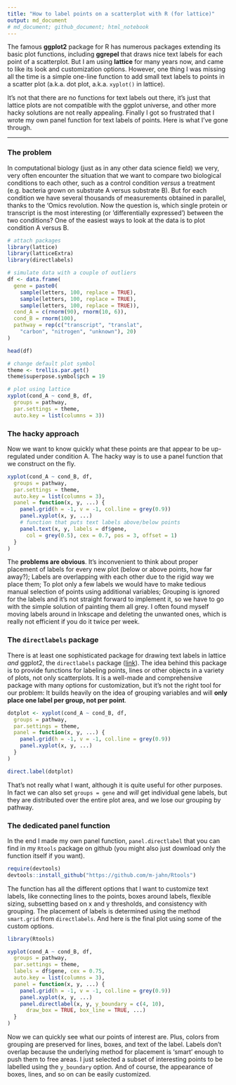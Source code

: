 ```yaml
---
title: "How to label points on a scatterplot with R (for lattice)"
output: md_document
# md_document; github_document; html_notebook
---
```


The famous **ggplot2** package for R has numerous packages extending its basic plot
functions, including **ggrepel** that draws nice text labels for each point of a 
scatterplot. But I am using **lattice** for many years now, and came to like its
look and customization options. However, one thing I was missing all 
the time is a simple one-line function to add small text labels to points in a scatter plot 
(a.k.a. dot plot, a.k.a. `xyplot()` in lattice). 

It's not that there are no functions for text labels out there, it's just that 
lattice plots are not compatible with the ggplot universe, and other more hacky
solutions are not really appealing. Finally I got so frustrated that I wrote my
own panel function for text labels of points. Here is what I've gone through.

----------

### The problem

In computational biology (just as in any other data science field) we very, very often 
encounter the situation that we want to compare two biological conditions to each other, such as
a control condition *versus* a treatment (e.g. bacteria grown on substrate A versus substrate B).
But for each condition we have several thousands of measurements obtained in parallel, thanks
to the 'Omics revolution. Now the question is, which single protein or transcript is
the most interesting (or 'differentially expressed') between the two conditions?
One of the easiest ways to look at the data is to plot condition A versus B.

```r
# attach packages
library(lattice)
library(latticeExtra)
library(directlabels)

# simulate data with a couple of outliers
df <- data.frame(
  gene = paste0(
    sample(letters, 100, replace = TRUE),
    sample(letters, 100, replace = TRUE),
    sample(letters, 100, replace = TRUE)),
  cond_A = c(rnorm(90), rnorm(10, 6)),
  cond_B = rnorm(100),
  pathway = rep(c("transcript", "translat", 
    "carbon", "nitrogen", "unknown"), 20)
)

head(df)

# change default plot symbol
theme <- trellis.par.get()
theme$superpose.symbol$pch = 19

# plot using lattice
xyplot(cond_A ~ cond_B, df,
  groups = pathway, 
  par.settings = theme,
  auto.key = list(columns = 3))
```

### The hacky approach

Now we want to know quickly what these points are that appear to be up-regulated
under condition A. The hacky way is to use a panel function that we construct on 
the fly.

```r
xyplot(cond_A ~ cond_B, df,
  groups = pathway, 
  par.settings = theme,
  auto.key = list(columns = 3),
  panel = function(x, y, ...) {
    panel.grid(h = -1, v = -1, col.line = grey(0.9))
    panel.xyplot(x, y, ...)
    # function that puts text labels above/below points
    panel.text(x, y, labels = df$gene, 
      col = grey(0.5), cex = 0.7, pos = 3, offset = 1)
  }
)
```

The **problems are obvious**. It's inconvenient to think about proper placement
of labels for every new plot (below or above points, how far away?); Labels
are overlapping with each other due to the rigid way we place them; To plot only
a few labels we would have to make tedious manual selection of points using additional variables; Grouping is ignored for the labels and it's not straight forward to implement it, so we have to go with the simple solution of painting them all grey. I often found myself moving labels around in Inkscape and deleting the unwanted ones, which is
really not efficient if you do it twice per week.

### The `directlabels` package

There is at least one sophisticated package for drawing text labels in lattice *and* ggplot2,
the `directlabels` package ([link](http://directlabels.r-forge.r-project.org)). 
The idea behind this package is to provide functions
for labeling points, lines or other objects in a variety of plots, not only
scatterplots. It is a well-made and comprehensive package with many options
for customization, but it's not the right tool for our problem: It builds
heavily on the idea of grouping variables and will **only place one label per group,
not per point**.

```r
dotplot <- xyplot(cond_A ~ cond_B, df,
  groups = pathway,
  par.settings = theme,
  panel = function(x, y, ...) {
    panel.grid(h = -1, v = -1, col.line = grey(0.9))
    panel.xyplot(x, y, ...)
  }
)

direct.label(dotplot)
```

That's not really what I want, although it is quite useful for other purposes.
In fact we can also set `groups = gene` and *will* get individual gene labels,
but they are distributed over the entire plot area, and we lose our grouping by 
pathway.

### The dedicated panel function

In the end I made my own panel function, `panel.directlabel` that you can find
in my `Rtools` package on github (you might also just download only the function itself if you want). 

```r
require(devtools)
devtools::install_github("https://github.com/m-jahn/Rtools")
```

The function has all the different options that I want to customize text
labels, like connecting lines to the points, boxes around labels, flexible sizing,
subsetting based on x and y thresholds, and consistency with grouping. 
The placement of labels is determined using the method `smart.grid` from `directlabels`. 
And here is the final plot using some of the custom options.

```r
library(Rtools)

xyplot(cond_A ~ cond_B, df,
  groups = pathway,
  par.settings = theme,
  labels = df$gene, cex = 0.75,
  auto.key = list(columns = 3),
  panel = function(x, y, ...) {
    panel.grid(h = -1, v = -1, col.line = grey(0.9))
    panel.xyplot(x, y, ...)
    panel.directlabel(x, y, y_boundary = c(4, 10), 
      draw_box = TRUE, box_line = TRUE, ...)
  }
)
```

Now we can quickly see what our points of interest are. Plus, colors from
grouping are preserved for lines, boxes, and text of the label.
Labels don't overlap because the underlying method for placement is 'smart'
enough to push them to free areas. I just selected a subset of interesting points 
to be labelled using the `y_boundary` option. And of course, the appearance of boxes, lines, 
and so on can be easily customized.

